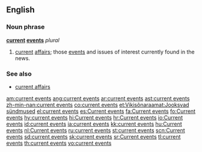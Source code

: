 ==English==

===Noun phrase===
'''[[current]] [[events]]''' ''plural''

# [[current]] [[affairs]]; those [[event]]s and issues of interest currently found in the news.

===See also===
*[[current affairs]]

[[am:current events]]
[[ang:current events]]
[[ar:current events]]
[[ast:current events]]
[[zh-min-nan:current events]]
[[co:current events]]
[[et:Vikisõnaraamat:Jooksvad sündmused]]
[[el:current events]]
[[es:Current events]]
[[fa:Current events]]
[[fo:Current events]]
[[hy:current events]]
[[hi:Current events]]
[[hr:Current events]]
[[io:Current events]]
[[id:current events]]
[[ia:current events]]
[[kk:current events]]
[[hu:Current events]]
[[nl:Current events]]
[[ru:current events]]
[[st:current events]]
[[scn:Current events]]
[[sd:current events]]
[[sk:current events]]
[[sr:Current events]]
[[tl:current events]]
[[th:current events]]
[[vo:current events]]
